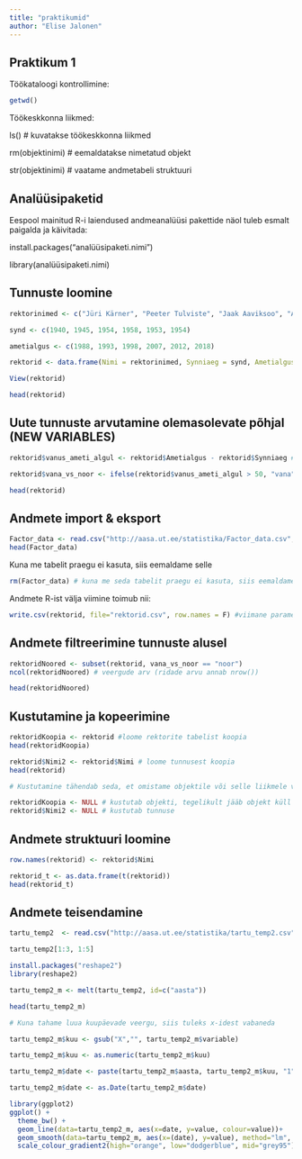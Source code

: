 ```yaml
---
title: "praktikumid"
author: "Elise Jalonen"
---
```


## Praktikum 1

Töökataloogi kontrollimine:

```r
getwd()
```

Töökeskkonna liikmed:

ls() \# kuvatakse töökeskkonna liikmed

rm(objektinimi) \# eemaldatakse nimetatud objekt

str(objektinimi) \# vaatame andmetabeli struktuuri

## Analüüsipaketid

Eespool mainitud R-i laiendused andmeanalüüsi pakettide näol tuleb esmalt paigalda ja käivitada:

install.packages("analüüsipaketi.nimi")

library(analüüsipaketi.nimi)

## Tunnuste loomine

```r
rektorinimed <- c("Jüri Kärner", "Peeter Tulviste", "Jaak Aaviksoo", "Alar Karis", "Volli Kalm", "Toomas Asser")

synd <- c(1940, 1945, 1954, 1958, 1953, 1954)

ametialgus <- c(1988, 1993, 1998, 2007, 2012, 2018)

rektorid <- data.frame(Nimi = rektorinimed, Synniaeg = synd, Ametialgus = ametialgus)

View(rektorid)

head(rektorid)

```

## Uute tunnuste arvutamine olemasolevate põhjal (NEW VARIABLES)

```r

rektorid$vanus_ameti_algul <- rektorid$Ametialgus - rektorid$Synniaeg # arvutab  vanuse ametisse astumise ajal

rektorid$vana_vs_noor <- ifelse(rektorid$vanus_ameti_algul > 50, "vana", "noor") # kui rektor oli ametisse astudes vanem kui 50 aastat, ütleme, et ta oli vana...

head(rektorid)

```

## Andmete import & eksport

```r
Factor_data <- read.csv("http://aasa.ut.ee/statistika/Factor_data.csv", sep=";", dec=",")
head(Factor_data)
```

Kuna me tabelit praegu ei kasuta, siis eemaldame selle

```r
rm(Factor_data) # kuna me seda tabelit praegu ei kasuta, siis eemaldame selle.
```

Andmete R-ist välja viimine toimub nii:

```r
write.csv(rektorid, file="rektorid.csv", row.names = F) #viimane parameeter ütleb, et me ei taha salvestada ridade nimesid.
```

## Andmete filtreerimine tunnuste alusel

```r
rektoridNoored <- subset(rektorid, vana_vs_noor == "noor")
ncol(rektoridNoored) # veergude arv (ridade arvu annab nrow())

head(rektoridNoored)
```
## Kustutamine ja kopeerimine

```r
rektoridKoopia <- rektorid #loome rektorite tabelist koopia
head(rektoridKoopia)

rektorid$Nimi2 <- rektorid$Nimi # loome tunnusest koopia
head(rektorid)

# Kustutamine tähendab seda, et omistame objektile või selle liikmele väärtuse NULL:

rektoridKoopia <- NULL # kustutab objekti, tegelikult jääb objekt küll alles, aga see on tühi (väärtus on 0)
rektorid$Nimi2 <- NULL # kustutab tunnuse

```

## Andmete struktuuri loomine

```r
row.names(rektorid) <- rektorid$Nimi

rektorid_t <- as.data.frame(t(rektorid))
head(rektorid_t)

```
## Andmete teisendamine

```r
tartu_temp2  <- read.csv("http://aasa.ut.ee/statistika/tartu_temp2.csv", sep=";")

tartu_temp2[1:3, 1:5]

install.packages("reshape2")
library(reshape2)

tartu_temp2_m <- melt(tartu_temp2, id=c("aasta"))

head(tartu_temp2_m)

# Kuna tahame luua kuupäevade veergu, siis tuleks x-idest vabaneda

tartu_temp2_m$kuu <- gsub("X","", tartu_temp2_m$variable)

tartu_temp2_m$kuu <- as.numeric(tartu_temp2_m$kuu)

tartu_temp2_m$date <- paste(tartu_temp2_m$aasta, tartu_temp2_m$kuu, "1", sep = "-")

tartu_temp2_m$date <- as.Date(tartu_temp2_m$date)

library(ggplot2)
ggplot() +
  theme_bw() +
  geom_line(data=tartu_temp2_m, aes(x=date, y=value, colour=value))+
  geom_smooth(data=tartu_temp2_m, aes(x=(date), y=value), method="lm", se=F, colour="black") +
  scale_colour_gradient2(high="orange", low="dodgerblue", mid="grey95")
```




